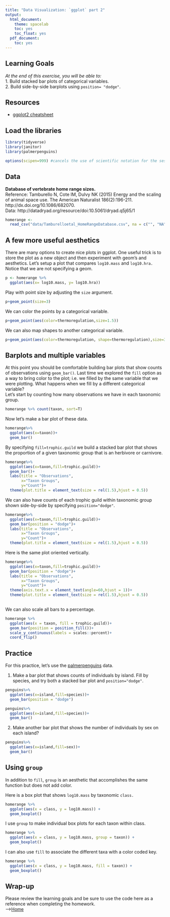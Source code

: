 ```yaml
---
title: "Data Visualization: `ggplot` part 2"
output:
  html_document:
    theme: spacelab
    toc: yes
    toc_float: yes
  pdf_document:
    toc: yes
---
```


## Learning Goals
*At the end of this exercise, you will be able to:*    
1. Build stacked bar plots of categorical variables.  
2. Build side-by-side barplots using `position= "dodge"`.  

## Resources
- [ggplot2 cheatsheet](https://www.rstudio.com/wp-content/uploads/2015/03/ggplot2-cheatsheet.pdf)

## Load the libraries
```r
library(tidyverse)
library(janitor)
library(palmerpenguins)
```

```r
options(scipen=999) #cancels the use of scientific notation for the session
```

## Data
**Database of vertebrate home range sizes.**  
Reference: Tamburello N, Cote IM, Dulvy NK (2015) Energy and the scaling of animal space use. The American Naturalist 186(2):196-211. http://dx.doi.org/10.1086/682070.  
Data: http://datadryad.org/resource/doi:10.5061/dryad.q5j65/1  
```r
homerange <- 
  read_csv("data/Tamburelloetal_HomeRangeDatabase.csv", na = c("", "NA", "\\"))
```

## A few more useful aesthetics
There are many options to create nice plots in ggplot. One useful trick is to store the plot as a new object and then experiment with geom's and aesthetics. Let's setup a plot that compares `log10.mass` and `log10.hra.` Notice that we are not specifying a geom.
```r
p <- homerange %>% 
  ggplot(aes(x= log10.mass, y= log10.hra))
```

Play with point size by adjusting the `size` argument.
```r

p+geom_point(size=3)
```

We can color the points by a categorical variable.
```r
p+geom_point(aes(color=thermoregulation,size=1.5))
```

We can also map shapes to another categorical variable.
```r
p+geom_point(aes(color=thermoregulation, shape=thermoregulation),size=3)
```

## Barplots and multiple variables
At this point you should be comfortable building bar plots that show counts of observations using `geom_bar()`. Last time we explored the `fill` option as a way to bring color to the plot; i.e. we filled by the same variable that we were plotting. What happens when we fill by a different categorical variable?  
Let's start by counting how many observations we have in each taxonomic group.
```r
homerange %>% count(taxon, sort=T)
```

Now let's make a bar plot of these data.
```r
homerange%>%
  ggplot(aes(x=taxon))+
  geom_bar()
```

By specifying `fill=trophic.guild` we build a stacked bar plot that shows the proportion of a given taxonomic group that is an herbivore or carnivore.
```r
homerange%>%
  ggplot(aes(x=taxon,fill=trophic.guild))+
  geom_bar()+
  labs(title = "Observations",
       x="Taxon Groups",
       y="Count")+
  theme(plot.title = element_text(size = rel(1.5),hjust = 0.5))
```

We can also have counts of each trophic guild within taxonomic group shown side-by-side by specifying `position="dodge"`.
```r
homerange%>%
  ggplot(aes(x=taxon,fill=trophic.guild))+
  geom_bar(position = "dodge")+
  labs(title = "Observations",
       x="Taxon Groups",
       y="Count")+
  theme(plot.title = element_text(size = rel(1.5),hjust = 0.5))
```

Here is the same plot oriented vertically.
```r
homerange%>%
  ggplot(aes(x=taxon,fill=trophic.guild))+
  geom_bar(position = "dodge")+
  labs(title = "Observations",
       x="Taxon Groups",
       y="Count")+
  theme(axis.text.x = element_text(angle=60,hjust = 1))+
  theme(plot.title = element_text(size = rel(1.5),hjust = 0.5))
  
```

We can also scale all bars to a percentage.
```r
homerange %>% 
  ggplot(aes(x = taxon, fill = trophic.guild))+
  geom_bar(position = position_fill())+ 
  scale_y_continuous(labels = scales::percent)+
  coord_flip()
```

## Practice
For this practice, let's use the [palmerpenguins](https://allisonhorst.github.io/palmerpenguins/articles/intro.html) data.  

1. Make a bar plot that shows counts of individuals by island. Fill by species, and try both a stacked bar plot and `position="dodge"`.
```r
penguins%>%
  ggplot(aes(x=island,fill=species))+
  geom_bar(position = "dodge")
```

```r
penguins%>%
  ggplot(aes(x=island,fill=species))+
  geom_bar()
```

2. Make another bar plot that shows the number of individuals by sex on each island?
```r
penguins%>%
  ggplot(aes(x=island,fill=sex))+
  geom_bar()
```

## Using `group`
In addition to `fill`, `group` is an aesthetic that accomplishes the same function but does not add color.

Here is a box plot that shows `log10.mass` by taxonomic `class.`
```r
homerange %>% 
  ggplot(aes(x = class, y = log10.mass)) +
  geom_boxplot()
```

I use `group` to make individual box plots for each taxon within class.
```r
homerange %>% 
  ggplot(aes(x = class, y = log10.mass, group = taxon)) +
  geom_boxplot()
```

I can also use `fill` to associate the different taxa with a color coded key.
```r
homerange %>% 
  ggplot(aes(x = class, y = log10.mass, fill = taxon)) +
  geom_boxplot()
```

## Wrap-up  
Please review the learning goals and be sure to use the code here as a reference when completing the homework.    
-->[Home](https://jmledford3115.github.io/datascibiol/)